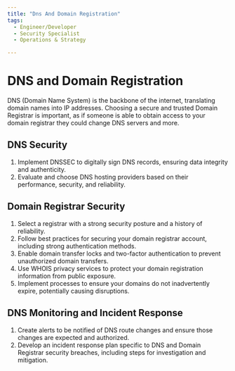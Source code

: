 ```yaml
---
title: "Dns And Domain Registration"
tags:
  - Engineer/Developer
  - Security Specialist
  - Operations & Strategy

---
```



<TagProvider>
<TagFilter />

# DNS and Domain Registration

<TagList tags={frontmatter.tags} />
<AttributionList contributors={frontmatter.contributors} />

DNS (Domain Name System) is the backbone of the internet, translating domain names into IP addresses.
Choosing a secure and trusted Domain Registrar is important, as if someone is able to obtain access to your domain registrar they could change DNS servers and more.

## DNS Security

1. Implement DNSSEC to digitally sign DNS records, ensuring data integrity and authenticity.
2. Evaluate and choose DNS hosting providers based on their performance, security, and reliability.

## Domain Registrar Security

1. Select a registrar with a strong security posture and a history of reliability.
2. Follow best practices for securing your domain registrar account, including strong authentication methods.
3. Enable domain transfer locks and two-factor authentication to prevent unauthorized domain transfers.
4. Use WHOIS privacy services to protect your domain registration information from public exposure.
5. Implement processes to ensure your domains do not inadvertently expire, potentially causing disruptions.

## DNS Monitoring and Incident Response

1. Create alerts to be notified of DNS route changes and ensure those changes are expected and authorized.
2. Develop an incident response plan specific to DNS and Domain Registrar security breaches, including steps for investigation and mitigation.

</TagProvider>